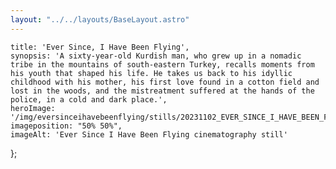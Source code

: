 ```yaml
---
layout: "../../layouts/BaseLayout.astro"
---
```


    title: 'Ever Since, I Have Been Flying',
    synopsis: 'A sixty-year-old Kurdish man, who grew up in a nomadic tribe in the mountains of south-eastern Turkey, recalls moments from his youth that shaped his life. He takes us back to his idyllic childhood with his mother, his first love found in a cotton field and lost in the woods, and the mistreatment suffered at the hands of the police, in a cold and dark place.',
    heroImage: '/img/eversinceihavebeenflying/stills/20231102_EVER_SINCE_I_HAVE_BEEN_FLYING_1.1.3.png',
    imageposition: "50% 50%",
    imageAlt: 'Ever Since I Have Been Flying cinematography still'
};

<ProjectHero title={meta.title} synopsis={meta.synopsis} heroImage={meta.heroImage} alt={meta.imageAlt} imageposition={meta.imageposition} />

<ContentYoutube YoutubeLink="https://youtu.be/U_bi7vFrMqY" />

<section class="hero" data-aos="fade" data-aos-offset="100" data-aos-duration="300" >
    <div id="credits" class=" hero-content grid grid-cols-2 gap-2 text-base-200">            
        <CreditsItem crewfunction="Director" crewname="Aylin Gökmen"  />
        <CreditsItem crewfunction="Featuring" crewname="Vakıf Çağın" />
        <CreditsItem crewfunction="Production" crewname="À Vol d’Oiseau" />
        <CreditsItem crewfunction="Producer" crewname="Aylin Gökmen" />
        <CreditsItem crewfunction="" crewname="Séverine Tibi" />
        <CreditsItem crewfunction="Writer" crewname="Aylin Gökmen" />       
        <CreditsItem crewfunction="Cinematographer" crewname="Victor Maes" />
        <CreditsItem crewfunction="Camera Assistant" crewname="Tomris C. Canbulat" />
        <CreditsItem crewfunction="" crewname="Line de Kanel" />        
        <CreditsItem crewfunction="Assistant Director" crewname="Ozan Takış " />
        <CreditsItem crewfunction="Editing" crewname="Aylin Gökmen" />
        <CreditsItem crewfunction="Color Grading" crewname="Tapia González" /> 
        <CreditsItem crewfunction="Sound & SFX" crewname="Utku Gürler" />
        <CreditsItem crewfunction="Sound Design & Mix" crewname="Philippe Ciompi" />
        <CreditsItem crewfunction="Sound Mix Studio" crewname="Sound Disposition" />
        <CreditsItem crewfunction="Additional Sound" crewname="Saeid Jahromi " />
        <CreditsItem crewfunction="Artistic Consultant" crewname="Claude Barras" />
        <CreditsItem crewfunction="Production Consultant" crewname="Clémence Pun " />    
        <CreditsItem crewfunction="Editing Consultant" crewname="Eka Tsotsoria" />
        <CreditsItem crewfunction="Special Consultant" crewname="Hüseyin Yavuz" />           
        <CreditsItem crewfunction="Music" crewname="Yom" />
        <CreditsItem crewfunction="Film Development & Scan" crewname="Cinegrell" />
        <CreditsItem crewfunction="Film Stock" crewname="Kodak" />
        <CreditsItem crewfunction="Distribution" crewname="Square Eyes" />
    </div>  
</section>

<section class="hero" data-aos="fade" data-aos-offset="100" data-aos-duration="300">
    <div id="Awards" class="hero-content grid grid-cols-2 gap-2 text-base-200">     
        <FestivalsItem festivalname="Popoli Film Festival (IT)" heading="Best Short Film" />
        <FestivalsItem festivalname="Interfilm Berlin (DE)" heading="2nd place Confrontation Competition" />
        <FestivalsItem festivalname="RIDM Film Festival (CA)" heading="Best International Short Film" />
        <FestivalsItem festivalname="Festival En Ville (BE)" heading="Winner Compétition Échappées" />
    </div>  
</section>

<section class="hero" data-aos="fade" data-aos-offset="100" data-aos-duration="300">
    <div id="Festivals" class="hero-content grid grid-cols-2 gap-2 text-base-200">     
        <FestivalsItem festivalname="Locarno International Film Festival (CH)" heading="Festivals" />
        <FestivalsItem festivalname="Toronto International Film Festival (CA)" heading="" />
        <FestivalsItem festivalname="Camden Film Festival (US)" heading="" />
        <FestivalsItem festivalname="Interfilm Berlin (DE)" heading="" />
        <FestivalsItem festivalname="Denver Film Festival (US)" heading="" />
        <FestivalsItem festivalname="Popoli Film Festival (IT)" heading="" />
        <FestivalsItem festivalname="Chaktomuk Film Festival (KH)" heading="" />
        <FestivalsItem festivalname="Diaspora Film Festival (CA)" heading="" />
        <FestivalsItem festivalname="Montreal International Documentary Festival (CA)" heading="" />
        <FestivalsItem festivalname="Bogoshorts Film Festival (CO)" heading="" />        
        <FestivalsItem festivalname="Turkish Film Festival Berlin (CA)" heading="" />
        <FestivalsItem festivalname="RIDM Film Festival (CA)" heading="" />
        <FestivalsItem festivalname="Nuit du Court métrage (CH)" heading="" />
        <FestivalsItem festivalname="Festival En Ville (BE)" heading="" />
        <FestivalsItem festivalname="Glasgow Short Film Festival (UK)" heading="" />
        <FestivalsItem festivalname="Festival Regard (CA)" heading="" />
    </div>  
</section>

<section class="hero">
    <div class="hero-content grid grid-cols-1 md:grid-cols-2 gap-3" data-te-lightbox-init>            
        <ContentPicture image="/img/eversinceihavebeenflying/stills/20231102_EVER_SINCE_I_HAVE_BEEN_FLYING_1.1.1.png"  alt={meta.imageAlt} />
        <ContentPicture image="/img/eversinceihavebeenflying/stills/20231102_EVER_SINCE_I_HAVE_BEEN_FLYING_1.1.2.png" alt={meta.imageAlt} />
        <ContentPicture image="/img/eversinceihavebeenflying/stills/20231102_EVER_SINCE_I_HAVE_BEEN_FLYING_1.1.3.png" alt={meta.imageAlt} />
        <ContentPicture image="/img/eversinceihavebeenflying/stills/20231102_EVER_SINCE_I_HAVE_BEEN_FLYING_1.1.4.png" alt={meta.imageAlt} />
        <ContentPicture image="/img/eversinceihavebeenflying/stills/20231102_EVER_SINCE_I_HAVE_BEEN_FLYING_1.1.6.png" alt={meta.imageAlt} />
        <ContentPicture image="/img/eversinceihavebeenflying/stills/20231102_EVER_SINCE_I_HAVE_BEEN_FLYING_1.1.7.png" alt={meta.imageAlt} />
        <ContentPicture image="/img/eversinceihavebeenflying/stills/20231102_EVER_SINCE_I_HAVE_BEEN_FLYING_1.1.8.png" alt={meta.imageAlt} />
        <ContentPicture image="/img/eversinceihavebeenflying/stills/20231102_EVER_SINCE_I_HAVE_BEEN_FLYING_1.1.9.png" alt={meta.imageAlt} />
        <ContentPicture image="/img/eversinceihavebeenflying/stills/20231102_EVER_SINCE_I_HAVE_BEEN_FLYING_1.1.10.png" alt={meta.imageAlt} />
        <ContentPicture image="/img/eversinceihavebeenflying/stills/20231102_EVER_SINCE_I_HAVE_BEEN_FLYING_1.1.12.png" alt={meta.imageAlt} />
        <ContentPicture image="/img/eversinceihavebeenflying/stills/20231102_EVER_SINCE_I_HAVE_BEEN_FLYING_1.1.16.png" alt={meta.imageAlt} />
        <ContentPicture image="/img/eversinceihavebeenflying/stills/20231102_EVER_SINCE_I_HAVE_BEEN_FLYING_1.1.17.png" alt={meta.imageAlt} />
        <ContentPicture image="/img/eversinceihavebeenflying/stills/20231102_EVER_SINCE_I_HAVE_BEEN_FLYING_1.1.21.png" alt={meta.imageAlt} />
        <ContentPicture image="/img/eversinceihavebeenflying/stills/20231102_EVER_SINCE_I_HAVE_BEEN_FLYING_1.1.23.png" alt={meta.imageAlt} />
        <ContentPicture image="/img/eversinceihavebeenflying/stills/20231102_EVER_SINCE_I_HAVE_BEEN_FLYING_1.1.24.png" alt={meta.imageAlt} />
        <ContentPicture image="/img/eversinceihavebeenflying/stills/20231102_EVER_SINCE_I_HAVE_BEEN_FLYING_1.1.25.png" alt={meta.imageAlt} />
        <ContentPicture image="/img/eversinceihavebeenflying/stills/20231102_EVER_SINCE_I_HAVE_BEEN_FLYING_1.1.26.png" alt={meta.imageAlt} />
        <ContentPicture image="/img/eversinceihavebeenflying/stills/20231102_EVER_SINCE_I_HAVE_BEEN_FLYING_1.1.27.png" alt={meta.imageAlt} />
        <ContentPicture image="/img/eversinceihavebeenflying/stills/20231102_EVER_SINCE_I_HAVE_BEEN_FLYING_1.1.32.png" alt={meta.imageAlt} />
        <ContentPicture image="/img/eversinceihavebeenflying/stills/20231102_EVER_SINCE_I_HAVE_BEEN_FLYING_1.1.33.png" alt={meta.imageAlt} />
        <ContentPicture image="/img/eversinceihavebeenflying/stills/20231102_EVER_SINCE_I_HAVE_BEEN_FLYING_1.1.40.png" alt={meta.imageAlt} />
        <ContentPicture image="/img/eversinceihavebeenflying/stills/20231102_EVER_SINCE_I_HAVE_BEEN_FLYING_1.1.42.png" alt={meta.imageAlt} />
        <ContentPicture image="/img/eversinceihavebeenflying/stills/20231102_EVER_SINCE_I_HAVE_BEEN_FLYING_1.1.46.png" alt={meta.imageAlt} />
        <ContentPicture image="/img/eversinceihavebeenflying/stills/20231102_EVER_SINCE_I_HAVE_BEEN_FLYING_1.1.47.png" alt={meta.imageAlt} />
        <ContentPicture image="/img/eversinceihavebeenflying/stills/20231102_EVER_SINCE_I_HAVE_BEEN_FLYING_1.1.48.png" alt={meta.imageAlt} />
        <ContentPicture image="/img/eversinceihavebeenflying/stills/20231102_EVER_SINCE_I_HAVE_BEEN_FLYING_1.1.50.png" alt={meta.imageAlt} />
        <ContentPicture image="/img/eversinceihavebeenflying/stills/20231102_EVER_SINCE_I_HAVE_BEEN_FLYING_1.1.52.png" alt={meta.imageAlt} />
        <ContentPicture image="/img/eversinceihavebeenflying/stills/20231102_EVER_SINCE_I_HAVE_BEEN_FLYING_1.1.54.png" alt={meta.imageAlt} />
        <ContentPicture image="/img/eversinceihavebeenflying/stills/20231102_EVER_SINCE_I_HAVE_BEEN_FLYING_1.1.55.png" alt={meta.imageAlt} />
        <ContentPicture image="/img/eversinceihavebeenflying/stills/20231102_EVER_SINCE_I_HAVE_BEEN_FLYING_1.1.56.png" alt={meta.imageAlt} />
        <ContentPicture image="/img/eversinceihavebeenflying/stills/20231102_EVER_SINCE_I_HAVE_BEEN_FLYING_1.1.57.png" alt={meta.imageAlt} />
        <ContentPicture image="/img/eversinceihavebeenflying/stills/20231102_EVER_SINCE_I_HAVE_BEEN_FLYING_1.1.62.png" alt={meta.imageAlt} />
        <ContentPicture image="/img/eversinceihavebeenflying/stills/20231102_EVER_SINCE_I_HAVE_BEEN_FLYING_1.1.65.png" alt={meta.imageAlt} />
        <ContentPicture image="/img/eversinceihavebeenflying/stills/20231102_EVER_SINCE_I_HAVE_BEEN_FLYING_1.1.69.png" alt={meta.imageAlt} />
        <ContentPicture image="/img/eversinceihavebeenflying/stills/20231102_EVER_SINCE_I_HAVE_BEEN_FLYING_1.1.71.png" alt={meta.imageAlt} />
        <ContentPicture image="/img/eversinceihavebeenflying/stills/20231102_EVER_SINCE_I_HAVE_BEEN_FLYING_1.1.74.png" alt={meta.imageAlt} />
        <ContentPicture image="/img/eversinceihavebeenflying/stills/20231102_EVER_SINCE_I_HAVE_BEEN_FLYING_1.1.76.png" alt={meta.imageAlt} />
        <ContentPicture image="/img/eversinceihavebeenflying/stills/20231102_EVER_SINCE_I_HAVE_BEEN_FLYING_1.1.80.png" alt={meta.imageAlt} />
        <ContentPicture image="/img/eversinceihavebeenflying/stills/357557964_4239708652920819_2115549884538618730_n.jpg" alt={meta.imageAlt} />
    </div>
</section>

<section class="hero" data-aos="fade" data-aos-offset="100" data-aos-duration="300">
    <div id="TechnicalSpecs" class="hero-content grid grid-cols-2 gap-2 text-base-200">     
        <FestivalsItem festivalname="Kodak 16mm 500T" heading="Recording Format" />
        <FestivalsItem festivalname="Kodak 16mm 250D" heading="" />
        <FestivalsItem festivalname="Kodak 8mm 50D" heading="" />
        <FestivalsItem festivalname="Arri 16SR3 HS" heading="Camera" />
        <FestivalsItem festivalname="Agfa Movexoom 10" heading="" />
        <FestivalsItem festivalname="Zeiss Distagon" heading="Lenses" />
        <FestivalsItem festivalname="Zeiss HS Planar" heading="" />
        <FestivalsItem festivalname="5:3 - 1.66" heading="Aspect Ratio" />
        <FestivalsItem festivalname="4:3 - 1.44" heading="" />
    </div>  
</section>

